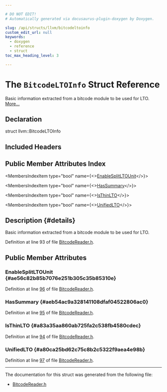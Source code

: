 ```yaml
---

# DO NOT EDIT!
# Automatically generated via docusaurus-plugin-doxygen by Doxygen.

slug: /api/structs/llvm/bitcodeltoinfo
custom_edit_url: null
keywords:
  - doxygen
  - reference
  - struct
toc_max_heading_level: 3

---
```





# The `BitcodeLTOInfo` Struct Reference

<DoxygenPage pluginConfig={pluginConfig}>

Basic information extracted from a bitcode module to be used for LTO. <a href="#details">More...</a>

## Declaration

<CodeBlock>struct llvm::BitcodeLTOInfo</CodeBlock>

## Included Headers

<IncludesList>
<IncludesListItem
  filePath="llvm/Bitcode/BitcodeReader.h"
  permalink="/docs/api/files/include/include/llvm/include/llvm/bitcode/bitcodereader-h"
  isLocal="true" />
</IncludesList>

## Public Member Attributes Index

<MembersIndex>

<MembersIndexItem
  type="bool"
  name={<><a href="#ae56c82b85b7076e251b305c35b85310e">EnableSplitLTOUnit</a></>}>
</MembersIndexItem>

<MembersIndexItem
  type="bool"
  name={<><a href="#aeb54ac9a328141108dfaf04522806ac0">HasSummary</a></>}>
</MembersIndexItem>

<MembersIndexItem
  type="bool"
  name={<><a href="#a83a35aa860ab725fa2c538fb4580cdec">IsThinLTO</a></>}>
</MembersIndexItem>

<MembersIndexItem
  type="bool"
  name={<><a href="#a80ca25bd62c75c8b2c5322f9aea4e98b">UnifiedLTO</a></>}>
</MembersIndexItem>

</MembersIndex>

## Description {#details}

Basic information extracted from a bitcode module to be used for LTO.

Definition at line 93 of file <a href="/docs/api/files/include/include/llvm/include/llvm/bitcode/bitcodereader-h">BitcodeReader.h</a>.

<SectionDefinition>

## Public Member Attributes

### EnableSplitLTOUnit {#ae56c82b85b7076e251b305c35b85310e}

<MemberDefinition
  prototype="bool llvm::BitcodeLTOInfo::EnableSplitLTOUnit">

Definition at line <a href="/docs/api/files/include/include/llvm/include/llvm/bitcode/bitcodereader-h/#l00096">96</a> of file <a href="/docs/api/files/include/include/llvm/include/llvm/bitcode/bitcodereader-h">BitcodeReader.h</a>.
</MemberDefinition>

### HasSummary {#aeb54ac9a328141108dfaf04522806ac0}

<MemberDefinition
  prototype="bool llvm::BitcodeLTOInfo::HasSummary">

Definition at line <a href="/docs/api/files/include/include/llvm/include/llvm/bitcode/bitcodereader-h/#l00095">95</a> of file <a href="/docs/api/files/include/include/llvm/include/llvm/bitcode/bitcodereader-h">BitcodeReader.h</a>.
</MemberDefinition>

### IsThinLTO {#a83a35aa860ab725fa2c538fb4580cdec}

<MemberDefinition
  prototype="bool llvm::BitcodeLTOInfo::IsThinLTO">

Definition at line <a href="/docs/api/files/include/include/llvm/include/llvm/bitcode/bitcodereader-h/#l00094">94</a> of file <a href="/docs/api/files/include/include/llvm/include/llvm/bitcode/bitcodereader-h">BitcodeReader.h</a>.
</MemberDefinition>

### UnifiedLTO {#a80ca25bd62c75c8b2c5322f9aea4e98b}

<MemberDefinition
  prototype="bool llvm::BitcodeLTOInfo::UnifiedLTO">

Definition at line <a href="/docs/api/files/include/include/llvm/include/llvm/bitcode/bitcodereader-h/#l00097">97</a> of file <a href="/docs/api/files/include/include/llvm/include/llvm/bitcode/bitcodereader-h">BitcodeReader.h</a>.
</MemberDefinition>

</SectionDefinition>

<hr/>

The documentation for this struct was generated from the following file:

<ul>
<li><a href="/docs/api/files/include/include/llvm/include/llvm/bitcode/bitcodereader-h">BitcodeReader.h</a></li>
</ul>

</DoxygenPage>
